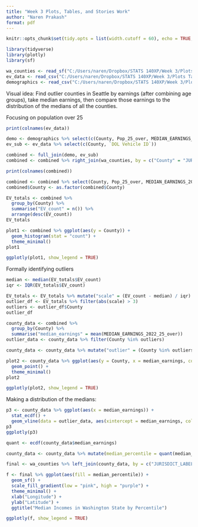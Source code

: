 ---
title: "Week 3 Plots, Tables, and Stories Work"
author: "Naren Prakash"
format: pdf
---

```{r setup, include=FALSE}
knitr::opts_chunk$set(tidy.opts = list(width.cutoff = 60), echo = TRUE, tidy = TRUE)
```

```{r}
library(tidyverse)
library(plotly)
library(sf)
```

```{r}
wa_counties <- read_sf("C:/Users/naren/Dropbox/STATS 140XP/Week 3/Plots Tables and Stories/yourWorkshop/_data/wa_counties.geojson")
ev_data <- read_csv("C:/Users/naren/Dropbox/STATS 140XP/Week 3/Plots Tables and Stories/yourWorkshop/_data/EV2025_01.csv")
demographics <- read_csv("C:/Users/naren/Dropbox/STATS 140XP/Week 3/Plots Tables and Stories/yourWorkshop/_data/county_demog.csv")
```
Visual idea: Find outlier counties in Seattle by earnings (after combining age groups), take median earnings, then compare those earnings to the distribution of the medians of all the counties.

Focusing on population over 25


```{r}
print(colnames(ev_data))
```
```{r}
demo <- demographics %>% select(c(County, Pop_25_over, MEDIAN_EARNINGS_2022_25_over))
ev_sub <- ev_data %>% select(c(County, `DOL Vehicle ID`))

combined <- full_join(demo, ev_sub)
combined <- combined %>% right_join(wa_counties, by = c("County" = "JURISDICT_LABEL_NM"))
```
```{r}
print(colnames(combined))
```
```{r}
combined <- combined %>% select(County, Pop_25_over, MEDIAN_EARNINGS_2022_25_over, `DOL Vehicle ID`, geometry)
combined$County <- as.factor(combined$County)
```

```{r}
EV_totals <- combined %>%
  group_by(County) %>%
  summarise("EV_count" = n()) %>%
  arrange(desc(EV_count))
EV_totals
```

```{r}
plot1 <- combined %>% ggplot(aes(y = County)) +
  geom_histogram(stat = "count") +
  theme_minimal()
plot1
```
```{r}
ggplotly(plot1, show_legend = TRUE)
```

Formally identifying outliers

```{r}
median <- median(EV_totals$EV_count)
iqr <- IQR(EV_totals$EV_count)

EV_totals <- EV_totals %>% mutate("scale" = (EV_count - median) / iqr)
outlier_df <- EV_totals %>% filter(abs(scale) > 3)
outliers <- outlier_df$County
outlier_df
```
```{r}
county_data <- combined %>%
  group_by(County) %>%
  summarise("median_earnings" = mean(MEDIAN_EARNINGS_2022_25_over))
outlier_data <- county_data %>% filter(County %in% outliers)

county_data <- county_data %>% mutate("outlier" = (County %in% outliers))
```

```{r}
plot2 <- county_data %>% ggplot(aes(y = County, x = median_earnings, colour = outlier)) +
  geom_point() +
  theme_minimal()
plot2

ggplotly(plot2, show_legend = TRUE)
```

Making a distribution of the medians:

```{r}
p3 <- county_data %>% ggplot(aes(x = median_earnings)) +
  stat_ecdf() +
  geom_vline(data = outlier_data, aes(xintercept = median_earnings, colour = "Outlier Percentiles"))
p3
ggplotly(p3)
```
```{r}
quant <- ecdf(county_data$median_earnings)

county_data <- county_data %>% mutate(median_percentile = quant(median_earnings))
```

```{r}
final <- wa_counties %>% left_join(county_data, by = c("JURISDICT_LABEL_NM" = "County"))

f <- final %>% ggplot(aes(fill = median_percentile)) +
  geom_sf() +
  scale_fill_gradient(low = "pink", high = "purple") +
  theme_minimal() +
  xlab("Longitude") +
  ylab("Latitude") +
  ggtitle("Median Incomes in Washington State by Percentile")

ggplotly(f, show_legend = TRUE)
```
